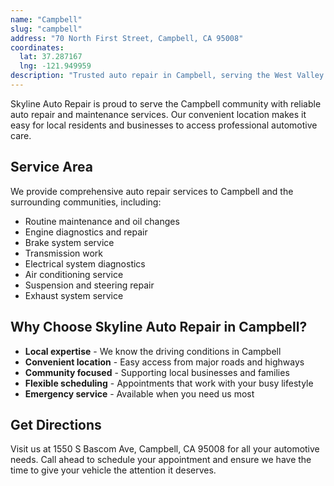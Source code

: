 ```yaml
---
name: "Campbell"
slug: "campbell"
address: "70 North First Street, Campbell, CA 95008"
coordinates:
  lat: 37.287167
  lng: -121.949959
description: "Trusted auto repair in Campbell, serving the West Valley and beyond."
---
```


Skyline Auto Repair is proud to serve the Campbell community with reliable auto repair and maintenance services. Our convenient location makes it easy for local residents and businesses to access professional automotive care.

## Service Area

We provide comprehensive auto repair services to Campbell and the surrounding communities, including:

- Routine maintenance and oil changes
- Engine diagnostics and repair
- Brake system service
- Transmission work
- Electrical system diagnostics
- Air conditioning service
- Suspension and steering repair
- Exhaust system service

## Why Choose Skyline Auto Repair in Campbell?

- **Local expertise** - We know the driving conditions in Campbell
- **Convenient location** - Easy access from major roads and highways
- **Community focused** - Supporting local businesses and families
- **Flexible scheduling** - Appointments that work with your busy lifestyle
- **Emergency service** - Available when you need us most

## Get Directions

Visit us at 1550 S Bascom Ave, Campbell, CA 95008 for all your automotive needs. Call ahead to schedule your appointment and ensure we have the time to give your vehicle the attention it deserves.